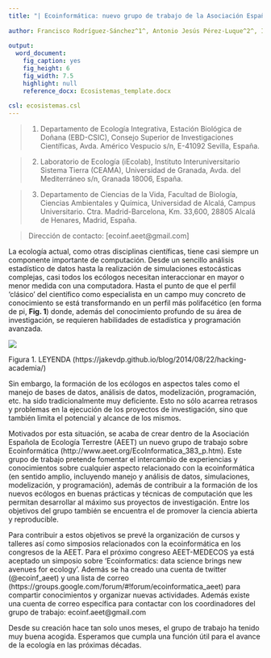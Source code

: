 ```yaml
---
title: "| Ecoinformática: nuevo grupo de trabajo de la Asociación Española de Ecología Terrestre \n| Ecoinformatics: new working group within the Spanish Terrestrial Ecology Association\n"
  
author: Francisco Rodríguez-Sánchez^1^, Antonio Jesús Pérez-Luque^2^, Ignasi Bartomeus^1^, Sara Varela^3^
  
output:
  word_document:
    fig_caption: yes
    fig_height: 6
    fig_width: 7.5
    highlight: null
    reference_docx: Ecosistemas_template.docx
    
csl: ecosistemas.csl
---
```



> (1) Departamento de Ecología Integrativa, Estación Biológica de Doñana (EBD-CSIC), Consejo Superior de Investigaciones Científicas, Avda. Américo Vespucio s/n, E-41092 Sevilla, España.

> (2) Laboratorio de Ecología (iEcolab), Instituto Interuniversitario Sistema Tierra (CEAMA), Universidad de Granada, Avda. del Mediterráneo s/n, Granada 18006, España.

> (3) Departamento de Ciencias de la Vida, Facultad de Biología, Ciencias Ambientales y Química, Universidad de Alcalá, Campus Universitario. Ctra. Madrid-Barcelona, Km. 33,600, 28805 Alcalá de Henares, Madrid, España.

> Dirección de contacto: [ecoinf.aeet@gmail.com]


La ecología actual, como otras disciplinas científicas, tiene casi siempre un componente importante de computación. Desde un sencillo análisis estadístico de datos hasta la realización de simulaciones estocásticas complejas, casi todos los ecólogos necesitan interaccionar en mayor o menor medida con una computadora. Hasta el punto de que el perfil 'clásico' del científico como especialista en un campo muy concreto de conocimiento se está transformando en un perfil más polifacético (en forma de pi, **Fig. 1**) donde, además del conocimiento profundo de su área de investigación, se requieren habilidades de estadística y programación avanzada. 

![](https://jakevdp.github.io/images/pi_shaped.png)

Figura 1. LEYENDA (https://jakevdp.github.io/blog/2014/08/22/hacking-academia/)

Sin embargo, la formación de los ecólogos en aspectos tales como el manejo de bases de datos, análisis de datos, modelización, programación, etc. ha sido tradicionalmente muy deficiente. Esto no sólo acarrea retrasos y problemas en la ejecución de los proyectos de investigación, sino que también limita el potencial y alcance de los mismos. 

Motivados por esta situación, se acaba de crear dentro de la Asociación Española de Ecología Terrestre (AEET) un nuevo grupo de trabajo sobre Ecoinformática (http://www.aeet.org/EcoInformatica_383_p.htm). Este grupo de trabajo pretende fomentar el intercambio de experiencias y conocimientos sobre cualquier aspecto relacionado con la ecoinformática (en sentido amplio, incluyendo manejo y análisis de datos, simulaciones, modelización, y programación), además de contribuir a la formación de los nuevos ecólogos en buenas prácticas y técnicas de computación que les permitan desarrollar al máximo sus proyectos de investigación. Entre los objetivos del grupo también se encuentra el de promover la ciencia abierta y reproducible. 

Para contribuir a estos objetivos se prevé la organización de cursos y talleres así como simposios relacionados con la ecoinformática en los congresos de la AEET. Para el próximo congreso AEET-MEDECOS ya está aceptado un simposio sobre 'Ecoinformatics: data science brings new avenues for ecology'. Además se ha creado una cuenta de twitter (@ecoinf_aeet) y una lista de correo (https://groups.google.com/forum/#!forum/ecoinformatica_aeet) para compartir conocimientos y organizar nuevas actividades. Además existe una cuenta de correo específica para contactar con los coordinadores del grupo de trabajo: ecoinf.aeet@gmail.com

Desde su creación hace tan solo unos meses, el grupo de trabajo ha tenido muy buena acogida. Esperamos que cumpla una función útil para el avance de la ecología en las próximas décadas.













